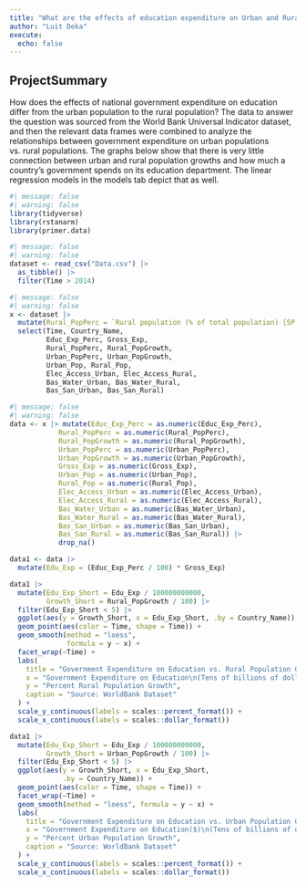 ```yaml
---
title: "What are the effects of education expenditure on Urban and Rural Populations?"
author: "Luit Deka"
execute: 
  echo: false
---
```


## ProjectSummary

How does the effects of national government expenditure on education differ from the urban population to the rural population? The data to answer the question was sourced from the World Bank Universal Indicator dataset, and then the relevant data frames were combined to analyze the relationships between government expenditure on urban populations vs. rural populations. The graphs below show that there is very little connection between urban and rural population growths and how much a country's government spends on its education department. The linear regression models in the models tab depict that as well.


```r
#| message: false
#| warning: false
library(tidyverse)
library(rstanarm)
library(primer.data)
```

```r
#| message: false
#| warning: false
dataset <- read_csv("Data.csv") |>
  as_tibble() |>
  filter(Time > 2014)
```

```r
#| message: false
#| warning: false
x <- dataset |>
  mutate(Rural_PopPerc = `Rural population (% of total population) [SP.RUR.TOTL.ZS]`, Urban_PopPerc = `Urban population (% of total population) [SP.URB.TOTL.IN.ZS]`, Rural_PopGrowth = `Rural population growth (annual %) [SP.RUR.TOTL.ZG]`, Urban_PopGrowth = `Urban population growth (annual %) [SP.URB.GROW]`, Educ_Exp_Perc = `Government expenditure on education, total (% of government expenditure) [SE.XPD.TOTL.GB.ZS]`, Country_Name = `Country Name`, Urban_Pop = `Urban population [SP.URB.TOTL]`, Rural_Pop = `Rural population [SP.RUR.TOTL]`, Gross_Exp = `Gross national expenditure (current US$) [NE.DAB.TOTL.CD]`, Elec_Access_Urban = `Access to electricity, urban (% of urban population) [EG.ELC.ACCS.UR.ZS]`, Elec_Access_Rural = `Access to electricity, rural (% of rural population) [EG.ELC.ACCS.RU.ZS]`, Bas_Water_Urban = `People using at least basic drinking water services, urban (% of urban population) [SH.H2O.BASW.UR.ZS]`, Bas_Water_Rural = `People using at least basic drinking water services, rural (% of rural population) [SH.H2O.BASW.RU.ZS]`, Bas_San_Urban = `People using at least basic sanitation services, urban (% of urban population) [SH.STA.BASS.UR.ZS]`, Bas_San_Rural = `People using at least basic sanitation services, rural (% of rural population) [SH.STA.BASS.RU.ZS]`)|>
  select(Time, Country_Name, 
         Educ_Exp_Perc, Gross_Exp,
         Rural_PopPerc, Rural_PopGrowth, 
         Urban_PopPerc, Urban_PopGrowth,
         Urban_Pop, Rural_Pop,
         Elec_Access_Urban, Elec_Access_Rural,
         Bas_Water_Urban, Bas_Water_Rural,
         Bas_San_Urban, Bas_San_Rural)

```

```r
#| message: false
#| warning: false
data <- x |> mutate(Educ_Exp_Perc = as.numeric(Educ_Exp_Perc),
            Rural_PopPerc = as.numeric(Rural_PopPerc),
            Rural_PopGrowth = as.numeric(Rural_PopGrowth),
            Urban_PopPerc = as.numeric(Urban_PopPerc),
            Urban_PopGrowth = as.numeric(Urban_PopGrowth),
            Gross_Exp = as.numeric(Gross_Exp),
            Urban_Pop = as.numeric(Urban_Pop),
            Rural_Pop = as.numeric(Rural_Pop),
            Elec_Access_Urban = as.numeric(Elec_Access_Urban),
            Elec_Access_Rural = as.numeric(Elec_Access_Rural), 
            Bas_Water_Urban = as.numeric(Bas_Water_Urban),
            Bas_Water_Rural = as.numeric(Bas_Water_Rural),
            Bas_San_Urban = as.numeric(Bas_San_Urban),
            Bas_San_Rural = as.numeric(Bas_San_Rural)) |>
            drop_na()
```

```r
data1 <- data |>
  mutate(Edu_Exp = (Educ_Exp_Perc / 100) * Gross_Exp)
```

```r
data1 |>
  mutate(Edu_Exp_Short = Edu_Exp / 100000000000,
         Growth_Short = Rural_PopGrowth / 100) |>
  filter(Edu_Exp_Short < 5) |>
  ggplot(aes(y = Growth_Short, x = Edu_Exp_Short, .by = Country_Name)) +
  geom_point(aes(color = Time, shape = Time)) +
  geom_smooth(method = "loess", 
              formula = y ~ x) +
  facet_wrap(~Time) +
  labs(
    title = "Government Expenditure on Education vs. Rural Population Growth",
    x = "Government Expenditure on Education\n(Tens of billions of dollars)",
    y = "Percent Rural Population Growth",
    caption = "Source: WorldBank Dataset"
  ) +
  scale_y_continuous(labels = scales::percent_format()) +
  scale_x_continuous(labels = scales::dollar_format())
```

```r
data1 |>
  mutate(Edu_Exp_Short = Edu_Exp / 100000000000,
         Growth_Short = Urban_PopGrowth / 100) |>
  filter(Edu_Exp_Short < 5) |>
  ggplot(aes(y = Growth_Short, x = Edu_Exp_Short, 
             .by = Country_Name)) +
  geom_point(aes(color = Time, shape = Time)) +
  facet_wrap(~Time) +
  geom_smooth(method = "loess", formula = y ~ x) +
  labs(
    title = "Government Expenditure on Education vs. Urban Population Growth",
    x = "Government Expenditure on Education($)\n(Tens of billions of dollars)",
    y = "Percent Urban Population Growth",
    caption = "Source: WorldBank Dataset"
  ) +
  scale_y_continuous(labels = scales::percent_format()) +
  scale_x_continuous(labels = scales::dollar_format()) 
```






